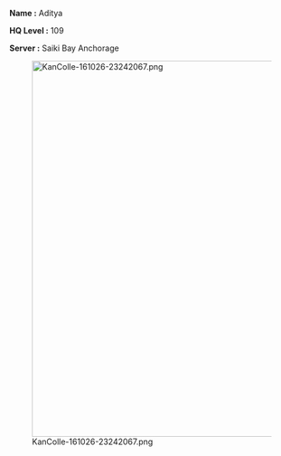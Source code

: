 <p style="font-weight:normal;color:rgb(0,0,0);font-size:14px;"></p>

<p style="font-weight:normal;color:rgb(0,0,0);font-size:14px;"><b>Name :</b> Aditya</p>

<p style="font-weight:normal;color:rgb(0,0,0);font-size:14px;"><b>HQ Level :</b> 109</p>

<p style="font-weight:normal;color:rgb(0,0,0);font-size:14px;"><b>Server :</b> Saiki Bay Anchorage</p>
[[File:KanColle-161026-23242067.png|thumb|665x665px|left]]
<p style="font-weight:normal;color:rgb(0,0,0);font-size:14px;"></p><p style="font-weight:normal;color:rgb(0,0,0);font-size:14px;"></p><p style="font-weight:normal;color:rgb(0,0,0);font-size:14px;"></p>